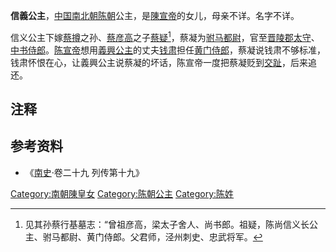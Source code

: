 {{東亞女性歷史人物
| 名稱=信義公主
| 身份=[[陈朝|陈朝]]公主
| 畫像=
| 說明=
| 姓=陈
| 名=
| 封爵=[[公主|公主]]
| 位號=
| 封號=信义公主
| 出生年=
| 逝世年=
| 諡號=
| 墳墓=
| 父親=[[陳宣帝|陳宣帝]]
| 夫=[[蔡凝|蔡凝]]
| 兄弟=[[陈叔宝|陈叔宝]]
|}}
'''信義公主'''，[[中国|中国]][[南北朝|南北朝]][[陈朝|陈朝]]公主，是[[陳宣帝|陳宣帝]]的女儿，母亲不详。名字不详。

信义公主下嫁[[蔡撙|蔡撙]]之孙、[[蔡彦高|蔡彦高]]之子[[蔡凝|蔡疑]]<ref>见其孙蔡行基墓志：“曾祖彦高，梁太子舍人、尚书郎。祖疑，陈尚信义长公主、驸马都尉、黄门侍郎。父君师，泾州刺史、忠武将军。</ref>，蔡凝为[[驸马都尉|驸马都尉]]，官至[[晋陵郡|晋陵郡]][[太守|太守]]、[[中书侍郎|中书侍郎]]。[[陈宣帝|陈宣帝]]想用[[義興公主_(陳)|義興公主]]的丈夫[[钱肃|钱肃]]担任[[黄门侍郎|黄门侍郎]]，蔡凝说钱肃不够标准，钱肃怀恨在心，让義興公主说蔡凝的坏话，陈宣帝一度把蔡凝贬到[[交趾|交趾]]，后来追还。
  
== 注释 ==

{{reflist}}
== 参考资料 ==
*《[[南史|南史]]·卷二十九 列传第十九》

[[Category:南朝陳皇女|Category:南朝陳皇女]]
[[Category:陈朝公主|Category:陈朝公主]]
[[Category:陈姓|Category:陈姓]]